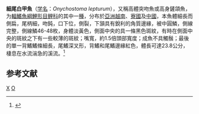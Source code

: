 {{Speciesbox 
| genus = Onychostoma
| species = lepturum
| status = DD
| status_system = IUCN3.1
| authority = [[Boulenger|Boulenger]], 1900
| synonyms = *''Gymnostomus lepturus''<br /><small>Boulenger, 1900</small>
*''Gymnostomus microstomus''<br /><small>Nguyen & Doan, 1969</small>
*''Onychostoma leptura''<br /><small>Boulenger, 1900</small>
*''Onychostoma lepturus''<br /><small>Boulenger, 1900</small>
*''Onychostoma vietnamensis''<br /><small>Banarescu, 1971</small>
*''Scaphesthes lepturus''<br /><small>Boulenger, 1900</small>
*''Varicorhinus lepturus''<br /><small>Boulenger, 1900</small>
}}

'''細尾白甲魚'''（[[学名|学名]]：''Onychostoma lepturum''），又稱高體突吻魚或高身鏟頜魚，为[[輻鰭魚綱|輻鰭魚綱]][[鯉形目|鯉形目]][[鲤科|鲤科]]的其中一[[種|種]]，分布於[[亞洲|亞洲]][[越南|越南]]、[[寮國|寮國]]及[[中國|中國]]，本魚體細長而側扁，尾柄細，吻鈍，口下位，側裂，下頷具有銳利的角質邊緣，被中圓鱗，側線完整，側線鱗46-48枚，身體淡黃色，側面中央的具一條黑色斑紋，有時在側面中央的斑紋之下有一些較薄的斑紋；嘴寬，約1.5倍頭部寬度；成魚不具觸鬚；最後的單一背鰭鰭條細長，尾鰭深叉形，背鰭和尾鰭邊緣紅色，體長可達23.8公分，棲息在水流湍急的溪流。<ref>{{cite web|url=http://wpbp.sinica.edu.tw/Summary/SpeciesSummary.php?id=61700&lang=chinese| title =Acrossocheilus lepturum}}</ref>

== 参考文献 ==
{{reflist}}
{{Taxonbar}}

[[Category:白甲魚属|X]]
[[Category:1900年描述的魚類|O]]